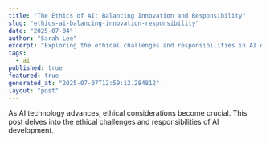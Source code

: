 ```yaml
---
title: "The Ethics of AI: Balancing Innovation and Responsibility"
slug: "ethics-ai-balancing-innovation-responsibility"
date: "2025-07-04"
author: "Sarah Lee"
excerpt: "Exploring the ethical challenges and responsibilities in AI development."
tags:
  - ai
published: true
featured: true
generated_at: "2025-07-07T12:59:12.284812"
layout: "post"
---
```


As AI technology advances, ethical considerations become crucial. This post delves into the ethical challenges and responsibilities of AI development.